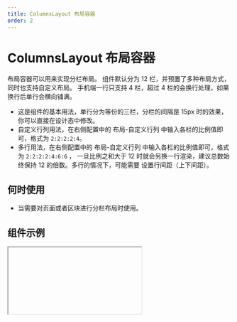 ```yaml
---
title: ColumnsLayout 布局容器
order: 2
---
```


# ColumnsLayout 布局容器
布局容器可以用来实现分栏布局。 组件默认分为 12 栏，并预置了多种布局方式，同时也支持自定义布局。 手机端一行只支持 4 栏，超过 4 栏的会换行处理，如果换行后单行会横向铺满。

- 这是组件的基本用法，单行分为等份的三栏，分栏的间隔是 15px 时的效果，你可以直接在设计态中修改。
- 自定义行列用法，在右侧配置中的 布局-自定义行列 中输入各栏的比例值即可，格式为 `2:2:2:2:4`。
- 多行用法，在右侧配置中的 布局-自定义行列 中输入各栏的比例值即可，格式为 `2:2:2:2:4:6:6` ，
  一旦比例之和大于 12 时就会另换一行渲染，建议总数始终保持 12 的倍数。多行的情况下，可能需要
  设置行间距（上下间距）。

## 何时使用
- 当需要对页面或者区块进行分栏布局时使用。


## 组件示例


<Iframe url="https://www.aliwork.com/developer/columns-layout-v2?isRenderNav=false" />

## 组件属性


<AttrTable
  dataSource={[
    {
      code: 'layout',
      type: 'string',
      default: `'6:6'`,
      desc: '分栏配置，每行分为几栏，每一栏分别占几格',
    },
    {
      code: 'columnGap',
      type: 'number',
      default: '0',
      desc: '设置分栏相邻列之间的间距',
    },
    {
      code: 'rowGap',
      type: 'number',
      default: '0',
      desc: '在多行分栏的场景下，设置分栏相邻行之间的间距',
    },
    {
      code: 'display',
      type: `'VERTICAL' | 'HORIZONTAL'`,
      default: `'VERTICAL'`,
      desc: '手机端的分栏排列方式',
    },
    {
      code: 'mobileRowGap',
      type: 'string',
      default: `'16px'`,
      desc: '手机端的垂直布局时的行间距',
    }
  ]}
/>
